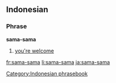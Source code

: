 ==Indonesian==

===Phrase===
'''sama-sama'''

# [[you're welcome]]

[[Category:Indonesian phrasebook]]

[[fr:sama-sama]]
[[li:sama-sama]]
[[ja:sama-sama]]